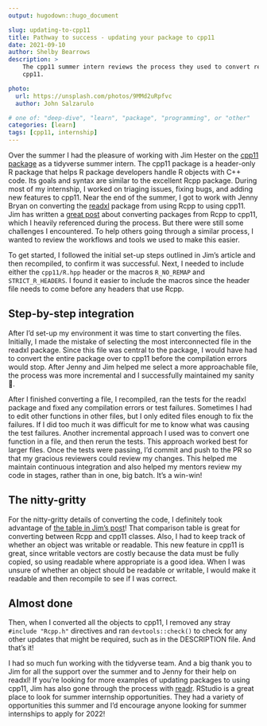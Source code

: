 ```yaml
---
output: hugodown::hugo_document

slug: updating-to-cpp11
title: Pathway to success - updating your package to cpp11
date: 2021-09-10
author: Shelby Bearrows
description: >
    The cpp11 summer intern reviews the process they used to convert readxl to using 
    cpp11.

photo:
  url: https://unsplash.com/photos/9MMd2uRpfvc
  author: John Salzarulo

# one of: "deep-dive", "learn", "package", "programming", or "other"
categories: [learn] 
tags: [cpp11, internship]
---
```


<!--
TODO:
* [x] Look over / edit the post's title in the yaml
* [x] Edit (or delete) the description; note this appears in the Twitter card
* [x] Pick category and tags (see existing with `hugodown::tidy_show_meta()`)
* [x] Find photo & update yaml metadata
* [x] Create `thumbnail-sq.jpg`; height and width should be equal
* [x] Create `thumbnail-wd.jpg`; width should be >5x height
* [x] `hugodown::use_tidy_thumbnails()`
* [x] Add intro sentence, e.g. the standard tagline for the package
* [ ] `usethis::use_tidy_thanks()`
-->

Over the summer I had the pleasure of working with Jim Hester on the [cpp11 package](https://cpp11.r-lib.org/) as a tidyverse summer intern.
The cpp11 package is a header-only R package that helps R package developers handle R objects with C++ code.
Its goals and syntax are similar to the excellent Rcpp package.
During most of my internship, I worked on triaging issues, fixing bugs, and adding new features to cpp11.
Near the end of the summer, I got to work with Jenny Bryan on converting the [readxl](https://github.com/tidyverse/readxl/pull/659) package from using Rcpp to using cpp11.
Jim has written a [great post](https://cpp11.r-lib.org/articles/converting.html) about converting packages from Rcpp to cpp11, which I heavily referenced during the process.
But there were still some challenges I encountered.
To help others going through a similar process, I wanted to review the workflows and tools we used to make this easier.

To get started, I followed the initial set-up steps outlined in Jim’s article and then recompiled, to confirm it was successful.
Next, I needed to include either the `cpp11/R.hpp` header or the macros `R_NO_REMAP` and `STRICT_R_HEADERS`.
I found it easier to include the macros since the header file needs to come before any headers that use Rcpp.

## Step-by-step integration

After I'd set-up my environment it was time to start converting the files.
Initially, I made the mistake of selecting the most interconnected file in the readxl package.
Since this file was central to the package, I would have had to convert the entire package over to cpp11 before the compilation errors would stop.
After Jenny and Jim helped me select a more approachable file, the process was more incremental and I successfully maintained my sanity 🙌.

After I finished converting a file, I recompiled, ran the tests for the readxl package and fixed any compilation errors or test failures.
Sometimes I had to edit other functions in other files, but I only edited files enough to fix the failures.
If I did too much it was difficult for me to know what was causing the test failures.
Another incremental approach I used was to convert one function in a file, and then rerun the tests.
This approach worked best for larger files.
Once the tests were passing, I'd commit and push to the PR so that my gracious reviewers could review my changes.
This helped me maintain continuous integration and also helped my mentors review my code in stages, rather than in one, big batch.
It's a win-win!



## The nitty-gritty

For the nitty-gritty details of converting the code, I definitely took advantage of [the table in Jim’s post](https://cpp11.r-lib.org/articles/converting.html#class-comparison-table-1)!
That comparison table is great for converting between Rcpp and cpp11 classes.
Also, I had to keep track of whether an object was writable or readable.
This new feature in cpp11 is great, since writable vectors are costly because the data must be fully copied, so using readable where appropriate is a good idea.
When I was unsure of whether an object should be readable or writable, I would make it readable and then recompile to see if I was correct.


## Almost done

Then, when I converted all the objects to cpp11,  I removed any stray `#include "Rcpp.h"` directives and ran `devtools::check()` to check for any other updates that might be required, such as in the DESCRIPTION file.
And that’s it!

I had so much fun working with the tidyverse team.
And a big thank you to Jim for all the support over the summer and to Jenny for their help on readxl!
If you're looking for more examples of updating packages to using cpp11, Jim has also gone through the process with [readr](https://github.com/tidyverse/readr/pull/1109).
RStudio is a great place to look for summer internship opportunities.
They had a variety of opportunities this summer and I’d encourage anyone looking for summer internships to apply for 2022!







